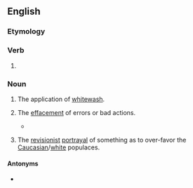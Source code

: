 ==English==

===Etymology===
{{suffix|en|whitewash|ing}}

===Verb===
{{head|en|verb form}}

# {{present participle of|whitewash|lang=en|nocat=1}}

===Noun===
{{en-noun}}

# The application of [[whitewash]].
# {{lb|en|figuratively}} The [[effacement]] of errors or bad actions.
#* {{quote-journal|lang=en|date=July 15, 2007|author=|title=The Nixonian Whitewash, Scrubbed|work=New York Times|url=http://www.nytimes.com/2007/07/15/opinion/15sun4.html
|passage=The institution insulted history by peddling ludicrous '''whitewashings''' — describing the Watergate criminal conspiracy as a “coup” by Nixon’s political rivals fed by fake scoops purchased by the Woodstein investigative duo at The Washington Post.}}
# {{lb|en|pejorative}} The [[revisionist]] [[portrayal]] of something as to over-favor the [[Caucasian]]/[[white]] populaces.

====Antonyms====
* {{sense|effacement}} {{l|en|blackwashing}}
